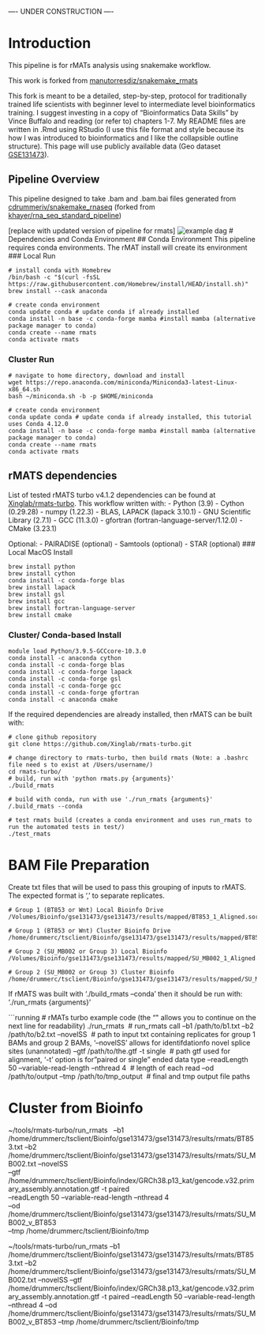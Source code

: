 ---- UNDER CONSTRUCTION ----

# Introduction
This pipeline is for rMATs analysis using snakemake workflow.  

This work is forked from [manutorresdiz/snakemake_rmats](https://github.com/manutorresdiz/snakemake_rmats.git)

This fork is meant to be a detailed, step-by-step, protocol for traditionally trained life scientists with beginner level to intermediate level bioinformatics training.  I suggest investing in a copy of "Bioinformatics Data Skills" by Vince Buffalo and reading (or refer to) chapters 1-7.  My README files are written in .Rmd using RStudio (I use this file format and style because its how I was introduced to bioinformatics and I like the collapsible outline structure).  This page will use publicly available data (Geo dataset [GSE131473](https://www.ncbi.nlm.nih.gov/geo/query/acc.cgi?acc=gse131473)).

## Pipeline Overview
This pipeline designed to take .bam and .bam.bai files generated from [cdrummeriv/snakemake_rnaseq](https://github.com/cdrummeriv/snakemake_rnaseq.git) (forked from [khayer/rna_seq_standard_pipeline](https://github.com/khayer/rna_seq_standard_pipeline))

[replace with updated version of pipeline for rmats]
![example dag](misc/dag.svg)
# Dependencies and Conda Environment
## Conda Environment
This pipeline requires conda environments.  The rMAT install will create its environment
### Local Run
```Installing
# install conda with Homebrew
/bin/bash -c "$(curl -fsSL https://raw.githubusercontent.com/Homebrew/install/HEAD/install.sh)"
brew install --cask anaconda

# create conda environment
conda update conda # update conda if already installed
conda install -n base -c conda-forge mamba #install mamba (alternative package manager to conda)
conda create --name rmats
conda activate rmats
```
### Cluster Run
```Installing
# navigate to home directory, download and install 
wget https://repo.anaconda.com/miniconda/Miniconda3-latest-Linux-x86_64.sh
bash ~/miniconda.sh -b -p $HOME/miniconda

# create conda environment
conda update conda # update conda if already installed, this tutorial uses Conda 4.12.0
conda install -n base -c conda-forge mamba #install mamba (alternative package manager to conda)
conda create --name rmats
conda activate rmats
```
## rMATS dependencies
List of tested rMATS turbo v4.1.2 dependencies can be found at [Xinglab/rmats-turbo](https://github.com/Xinglab/rmats-turbo/blob/v4.1.2/README.md). 
This workflow written with:
- Python (3.9)
  - Cython (0.29.28)
  - numpy (1.22.3)
- BLAS, LAPACK (lapack 3.10.1)
- GNU Scientific Library (2.7.1)
- GCC (11.3.0)
- gfortran (fortran-language-server/1.12.0)
- CMake (3.23.1)

Optional:
- PAIRADISE (optional)
- Samtools (optional)
- STAR (optional)
### Local MacOS Install
```installing
brew install python
brew install cython
conda install -c conda-forge blas
brew install lapack
brew install gsl
brew install gcc
brew install fortran-language-server
brew install cmake 
```
### Cluster/ Conda-based Install
```installing
module load Python/3.9.5-GCCcore-10.3.0
conda install -c anaconda cython
conda install -c conda-forge blas
conda install -c conda-forge lapack
conda install -c conda-forge gsl
conda install -c conda-forge gcc
conda install -c conda-forge gfortran
conda install -c anaconda cmake
```
If the required dependencies are already installed, then rMATS can be built with:
```building
# clone github repository
git clone https://github.com/Xinglab/rmats-turbo.git

# change directory to rmats-turbo, then build rmats (Note: a .bashrc file need s to exist at /Users/username/)
cd rmats-turbo/
# build, run with 'python rmats.py {arguments}'
./build_rmats

# build with conda, run with use './run_rmats {arguments}'
/.build_rmats --conda

# test rmats build (creates a conda environment and uses run_rmats to run the automated tests in test/)
./test_rmats
```
# BAM File Preparation
Create txt files that will be used to pass this grouping of inputs to rMATS. The expected format is ',' to separate replicates.
```text
# Group 1 (BT853 or Wnt) Local Bioinfo Drive
/Volumes/Bioinfo/gse131473/gse131473/results/mapped/BT853_1_Aligned.sortedByCoord.out.bam,/Volumes/Bioinfo/gse131473/gse131473/results/mapped/BT853_2_Aligned.sortedByCoord.out.bam,/Volumes/Bioinfo/gse131473/gse131473/results/mapped/BT853_3_Aligned.sortedByCoord.out.bam

# Group 1 (BT853 or Wnt) Cluster Bioinfo Drive
/home/drummerc/tsclient/Bioinfo/gse131473/gse131473/results/mapped/BT853_1_Aligned.sortedByCoord.out.bam,/home/drummerc/tsclient/Bioinfo/gse131473/gse131473/results/mapped/BT853_2_Aligned.sortedByCoord.out.bam,/home/drummerc/tsclient/Bioinfo/gse131473/gse131473/results/mapped/BT853_3_Aligned.sortedByCoord.out.bam

# Group 2 (SU_MB002 or Group 3) Local Bioinfo
/Volumes/Bioinfo/gse131473/gse131473/results/mapped/SU_MB002_1_Aligned.sortedByCoord.out.bam,/Volumes/Bioinfo/gse131473/gse131473/results/mapped/SU_MB002_2_Aligned.sortedByCoord.out.bam,/Volumes/Bioinfo/gse131473/gse131473/results/mapped/SU_MB002_3_Aligned.sortedByCoord.out.bam

# Group 2 (SU_MB002 or Group 3) Cluster Bioinfo
/home/drummerc/tsclient/Bioinfo/gse131473/gse131473/results/mapped/SU_MB002_1_Aligned.sortedByCoord.out.bam,/home/drummerc/tsclient/Bioinfo/gse131473/gse131473/results/mapped/SU_MB002_2_Aligned.sortedByCoord.out.bam,/home/drummerc/tsclient/Bioinfo/gse131473/gse131473/results/mapped/SU_MB002_3_Aligned.sortedByCoord.out.bam
```
If rMATS was built with './build_rmats --conda' then it should be run with: './run_rmats {arguments}'

```running
# rMATs turbo example code (the "\" allows you to continue on the next line for readability)
./run_rmats \ # run_rmats call
  --b1 /path/to/b1.txt --b2 /path/to/b2.txt --novelSS \ # path to input txt containing replicates for group 1 BAMs and group 2 BAMs, '--novelSS' allows for identifdationfo novel splice sites (unannotated)
  --gtf /path/to/the.gtf -t single \ # path gtf used for alignment, '-t' option is for "paired or single" ended data type
  --readLength 50 --variable-read-length --nthread 4 \ # length of each read
  --od /path/to/output --tmp /path/to/tmp_output \ # final and tmp output file paths

# Cluster from Bioinfo
~/tools/rmats-turbo/run_rmats \ 
  --b1 /home/drummerc/tsclient/Bioinfo/gse131473/gse131473/results/rmats/BT853.txt --b2 /home/drummerc/tsclient/Bioinfo/gse131473/gse131473/results/rmats/SU_MB002.txt --novelSS \
  --gtf /home/drummerc/tsclient/Bioinfo/index/GRCh38.p13_kat/gencode.v32.primary_assembly.annotation.gtf -t paired \
  --readLength 50 --variable-read-length --nthread 4 \
  --od /home/drummerc/tsclient/Bioinfo/gse131473/gse131473/results/rmats/SU_MB002_v_BT853 \
  --tmp /home/drummerc/tsclient/Bioinfo/tmp

~/tools/rmats-turbo/run_rmats --b1 /home/drummerc/tsclient/Bioinfo/gse131473/gse131473/results/rmats/BT853.txt --b2 /home/drummerc/tsclient/Bioinfo/gse131473/gse131473/results/rmats/SU_MB002.txt --novelSS --gtf /home/drummerc/tsclient/Bioinfo/index/GRCh38.p13_kat/gencode.v32.primary_assembly.annotation.gtf -t paired --readLength 50 --variable-read-length --nthread 4 --od /home/drummerc/tsclient/Bioinfo/gse131473/gse131473/results/rmats/SU_MB002_v_BT853 --tmp /home/drummerc/tsclient/Bioinfo/tmp